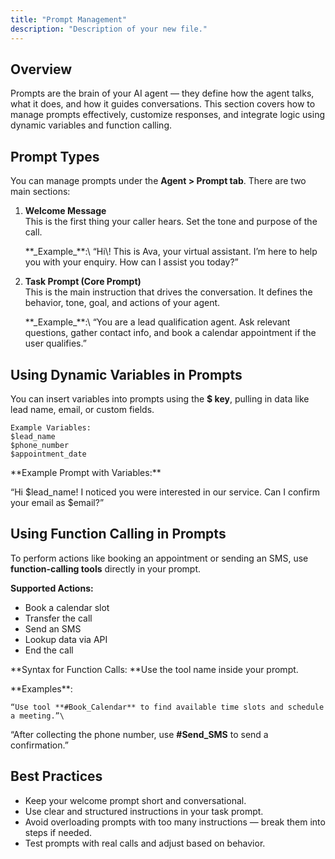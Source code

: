 ```yaml
---
title: "Prompt Management"
description: "Description of your new file."
---
```


## **Overview**

Prompts are the brain of your AI agent — they define how the agent talks, what it does, and how it guides conversations. This section covers how to manage prompts effectively, customize responses, and integrate logic using dynamic variables and function calling.

## **Prompt Types**

You can manage prompts under the **Agent \> Prompt tab**. There are two main sections:

1. **Welcome Message**\
    This is the first thing your caller hears. Set the tone and purpose of the call.

   <Note>
     **_Example_**:\
      “Hi\! This is Ava, your virtual assistant. I’m here to help you with your enquiry. How can I assist you today?”
   </Note>
2. **Task Prompt (Core Prompt)**\
   This is the main instruction that drives the conversation. It defines the behavior, tone, goal, and actions of your agent.

   <Note>
     **_Example_**:\
     “You are a lead qualification agent. Ask relevant questions, gather contact info, and book a calendar appointment if the user qualifies.”
   </Note>

## **Using Dynamic Variables in Prompts**

You can insert variables into prompts using the **\$ key**, pulling in data like lead name, email, or custom fields.

```
Example Variables:
$lead_name
$phone_number
$appointment_date
```

<Note>
  **Example Prompt with Variables:**

  “Hi \$lead_name\! I noticed you were interested in our service. Can I confirm your email as \$email?”
</Note>

## **Using Function Calling in Prompts**

To perform actions like booking an appointment or sending an SMS, use **function-calling tools** directly in your prompt.

**Supported Actions:**

- Book a calendar slot
- Transfer the call
- Send an SMS
- Lookup data via API
- End the call

**Syntax for Function Calls: **Use the tool name inside your prompt.

<Note>
  **Examples**:

    “Use tool **#Book_Calendar** to find available time slots and schedule a meeting.”\
   “After collecting the phone number, use **#Send_SMS** to send a confirmation.”
</Note>

## **Best Practices**

- Keep your welcome prompt short and conversational.
- Use clear and structured instructions in your task prompt.
- Avoid overloading prompts with too many instructions — break them into steps if needed.
- Test prompts with real calls and adjust based on behavior.